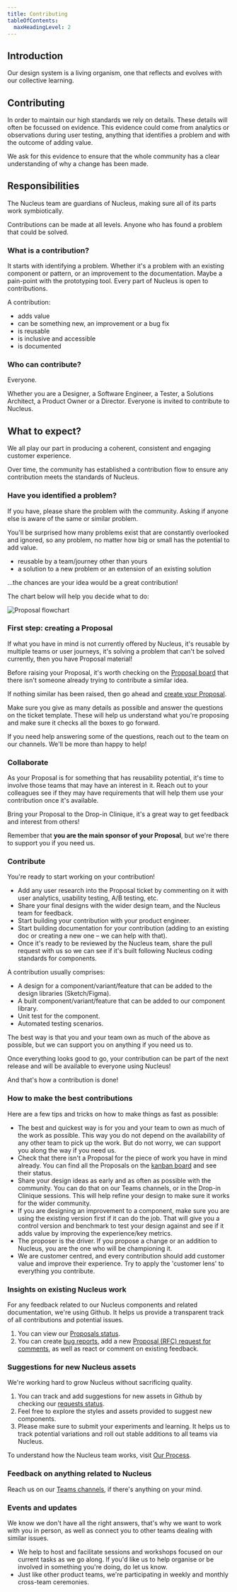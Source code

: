```yaml
---
title: Contributing
tableOfContents:
  maxHeadingLevel: 2
---
```


## Introduction

<div class="purpose">
Our design system is a living organism, one that reflects and evolves with our collective learning.
</div>

## Contributing

In order to maintain our high standards we rely on details. These details will often be focussed on evidence. This evidence could come from analytics or observations during user testing, anything that identifies a problem and with the outcome of adding value.

We ask for this evidence to ensure that the whole community has a clear understanding of why a change has been made.

## Responsibilities

The Nucleus team are guardians of Nucleus, making sure all of its parts work symbiotically.

Contributions can be made at all levels. Anyone who has found a problem that could be solved.

### What is a contribution?

It starts with identifying a problem. Whether it's a problem with an existing component or pattern, or an improvement to the documentation. Maybe a pain-point with the prototyping tool. Every part of Nucleus is open to contributions.

A contribution:

- adds value
- can be something new, an improvement or a bug fix
- is reusable
- is inclusive and accessible
- is documented

### Who can contribute?

Everyone.

Whether you are a Designer, a Software Engineer, a Tester, a Solutions Architect, a Product Owner or a Director. Everyone is invited to contribute to Nucleus.

## What to expect?

We all play our part in producing a coherent, consistent and engaging customer experience.

Over time, the community has established a contribution flow to ensure any contribution meets the standards of Nucleus.

### Have you identified a problem?

If you have, please share the problem with the community. Asking if anyone else is aware of the same or similar problem.

You'll be surprised how many problems exist that are constantly overlooked and ignored, so any problem, no matter how big or small has the potential to add value.

- reusable by a team/journey other than yours
- a solution to a new problem or an extension of an existing solution

...the chances are your idea would be a great contribution!

The chart below will help you decide what to do:

![Proposal flowchart](../../../assets/guidelines/contribute/contribute-decision-tree.webp)

### First step: creating a Proposal

If what you have in mind is not currently offered by Nucleus, it's reusable by multiple teams or user journeys, it's solving a problem that can't be solved currently, then you have Proposal material!

Before raising your Proposal, it's worth checking on the [Proposal board](https://github.com/ConnectedHomes/nucleus/projects/6) that there isn't someone already trying to contribute a similar idea.

If nothing similar has been raised, then go ahead and [create your Proposal](https://github.com/ConnectedHomes/nucleus/issues/new?assignees=&labels=RFC,+draft&template=b--proposal.md&title=%5BRFC%5D+Title+of+the+Proposal).

Make sure you give as many details as possible and answer the questions on the ticket template. These will help us understand what you're proposing and make sure it checks all the boxes to go forward.

If you need help answering some of the questions, reach out to the team on our channels. We'll be more than happy to help!

### Collaborate

As your Proposal is for something that has reusability potential, it's time to involve those teams that may have an interest in it. Reach out to your colleagues see if they may have requirements that will help them use your contribution once it's available.

Bring your Proposal to the Drop-in Clinique, it's a great way to get feedback and interest from others!

Remember that **you are the main sponsor of your Proposal**, but we're there to support you if you need us.

### Contribute

You're ready to start working on your contribution!

- Add any user research into the Proposal ticket by commenting on it with user analytics, usability testing, A/B testing, etc.
- Share your final designs with the wider design team, and the Nucleus team for feedback.
- Start building your contribution with your product engineer.
- Start building documentation for your contribution (adding to an existing doc or creating a new one – we can help with that).
- Once it's ready to be reviewed by the Nucleus team, share the pull request with us so we can see if it's built following Nucleus coding standards for components.

A contribution usually comprises:

- A design for a component/variant/feature that can be added to the design libraries (Sketch/Figma).
- A built component/variant/feature that can be added to our component library.
- Unit test for the component.
- Automated testing scenarios.

The best way is that you and your team own as much of the above as possible, but we can support you on anything if you need us to.

Once everything looks good to go, your contribution can be part of the next release and will be available to everyone using Nucleus!

And that's how a contribution is done!

### How to make the best contributions

Here are a few tips and tricks on how to make things as fast as possible:

- The best and quickest way is for you and your team to own as much of the work as possible. This way you do not depend on the availability of any other team to pick up the work. But do not worry, we can support you along the way if you need us.
- Check that there isn't a Proposal for the piece of work you have in mind already. You can find all the Proposals on the [kanban board](https://github.com/ConnectedHomes/nucleus/projects/6) and see their status.
- Share your design ideas as early and as often as possible with the community. You can do that on our Teams channels, or in the Drop-in Clinique sessions. This will help refine your design to make sure it works for the wider community.
- If you are designing an improvement to a component, make sure you are using the existing version first if it can do the job. That will give you a control version and benchmark to test your design against and see if it adds value by improving the experience/key metrics.
- The proposer is the driver. If you propose a change or an addition to Nucleus, you are the one who will be championing it.
- We are customer centred, and every contribution should add customer value and improve their experience. Try to apply the 'customer lens' to everything you contribute.

### Insights on existing Nucleus work

For any feedback related to our Nucleus components and related documentation, we're using Github. It helps us provide a transparent track of all contributions and potential issues.

1. You can view our [Proposals status](https://github.com/ConnectedHomes/nucleus/projects/6).
2. You can create [bug reports](https://github.com/ConnectedHomes/nucleus/issues/new?assignees=&labels=Bug&template=a--bug-report.md&title=%5Bbug%5D%20%5Bns-COMPONENT%5D), add a new [Proposal (RFC) request for comments](https://github.com/ConnectedHomes/nucleus/issues/new?assignees=&labels=RFC,+draft&template=b--proposal.md&title=%5BRFC%5D+Title+of+the+Proposal), as well as react or comment on existing feedback.

### Suggestions for new Nucleus assets

We're working hard to grow Nucleus without sacrificing quality.

1. You can track and add suggestions for new assets in Github by checking our [requests status](https://github.com/ConnectedHomes/nucleus/projects/6).
2. Feel free to explore the styles and assets provided to suggest new components.
3. Please make sure to submit your experiments and learning. It helps us to track potential variations and roll out stable additions to all teams via Nucleus.

To understand how the Nucleus team works, visit [Our Process](../guidelines/process.mdx).

### Feedback on anything related to Nucleus

Reach us on our [Teams channels](https://teams.microsoft.com/l/team/19%3ac806c8b36aec4218ae469b1d0ff6a4c3%40thread.tacv2/conversations?groupId=1f9c2411-216b-42a8-9bb0-c51f28ff5071&tenantId=a603898f-7de2-45ba-b67d-d35fb519b2cf), if there's anything on your mind.

### Events and updates

We know we don't have all the right answers, that's why we want to work with you in person, as well as connect you to other teams dealing with similar issues.

- We help to host and facilitate sessions and workshops focused on our current tasks as we go along. If you'd like us to help organise or be involved in something you're doing, do let us know.
- Just like other product teams, we're participating in weekly and monthly cross-team ceremonies.
